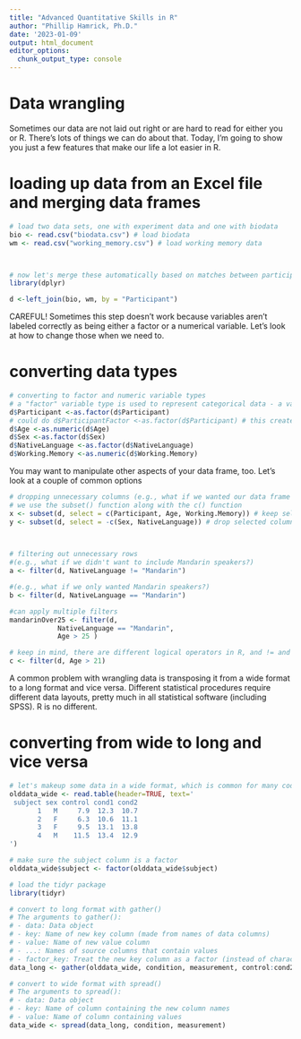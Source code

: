 ```yaml
---
title: "Advanced Quantitative Skills in R"
author: "Phillip Hamrick, Ph.D."
date: '2023-01-09'
output: html_document
editor_options: 
  chunk_output_type: console
---
```


# Data wrangling
Sometimes our data are not laid out right or are hard to read for either you or R. There's lots of things we can do about that. Today, I'm going to show you just a few features that make our life a lot easier in R.


# loading up data from an Excel file and merging data frames
```r

# load two data sets, one with experiment data and one with biodata
bio <- read.csv("biodata.csv") # load biodata
wm <- read.csv("working_memory.csv") # load working memory data



# now let's merge these automatically based on matches between participant IDs in each document; we'll use the left_join() function from the dplyr package
library(dplyr)

d <-left_join(bio, wm, by = "Participant") 

```

CAREFUL! Sometimes this step doesn't work because variables aren't labeled correctly as being either a factor or a numerical variable. Let's look at how to change those when we need to.

# converting data types
```r

# converting to factor and numeric variable types
# a "factor" variable type is used to represent categorical data - a variable with a limited set of possible values
d$Participant <-as.factor(d$Participant)
# could do d$ParticipantFactor <-as.factor(d$Participant) # this creates a new column on the fly for ya
d$Age <-as.numeric(d$Age)
d$Sex <-as.factor(d$Sex)
d$NativeLanguage <-as.factor(d$NativeLanguage)
d$Working.Memory <-as.numeric(d$Working.Memory)


```

You may want to manipulate other aspects of your data frame, too. Let's look at a couple of common options

```r

# dropping unnecessary columns (e.g., what if we wanted our data frame to only have Participant, Age, and WM?)
# we use the subset() function along with the c() function
x <- subset(d, select = c(Participant, Age, Working.Memory)) # keep selected columns
y <- subset(d, select = -c(Sex, NativeLanguage)) # drop selected columns
 


# filtering out unnecessary rows 
#(e.g., what if we didn't want to include Mandarin speakers?)
a <- filter(d, NativeLanguage != "Mandarin")

#(e.g., what if we only wanted Mandarin speakers?)
b <- filter(d, NativeLanguage == "Mandarin")

#can apply multiple filters
mandarinOver25 <- filter(d, 
            NativeLanguage == "Mandarin",
            Age > 25 )

# keep in mind, there are different logical operators in R, and != and == are two of them. you can also use > < and others (e.g., what if you wanted to only look at people older than 21?)
c <- filter(d, Age > 21)


```

A common problem with wrangling data is transposing it from a wide format to a long format and vice versa. Different statistical procedures require different data layouts, pretty much in all statistical software (including SPSS). R is no different. 

# converting from wide to long and vice versa
```r

# let's makeup some data in a wide format, which is common for many coders and software (e.g., Qualtrics)
olddata_wide <- read.table(header=TRUE, text='
 subject sex control cond1 cond2
       1   M     7.9  12.3  10.7
       2   F     6.3  10.6  11.1
       3   F     9.5  13.1  13.8
       4   M    11.5  13.4  12.9
')

# make sure the subject column is a factor
olddata_wide$subject <- factor(olddata_wide$subject)

# load the tidyr package
library(tidyr)

# convert to long format with gather()
# The arguments to gather():
# - data: Data object
# - key: Name of new key column (made from names of data columns)
# - value: Name of new value column
# - ...: Names of source columns that contain values
# - factor_key: Treat the new key column as a factor (instead of character vector)
data_long <- gather(olddata_wide, condition, measurement, control:cond2, factor_key=TRUE)

# convert to wide format with spread()
# The arguments to spread():
# - data: Data object
# - key: Name of column containing the new column names
# - value: Name of column containing values
data_wide <- spread(data_long, condition, measurement)

```




